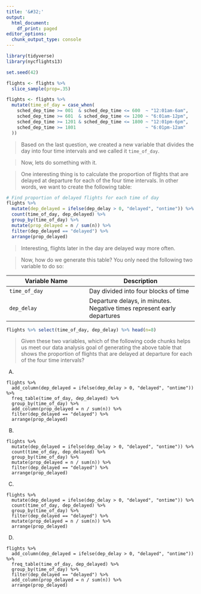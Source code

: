 ```yaml
---
title: '&#32;'
output:
  html_document:
    df_print: paged
editor_options: 
  chunk_output_type: console
---
```


```r

library(tidyverse)
library(nycflights13)

set.seed(42)

flights <- flights %>% 
  slice_sample(prop=.35)

```

```r
flights <- flights %>%
  mutate(time_of_day = case_when(
    sched_dep_time >= 001  & sched_dep_time <= 600  ~ "12:01am-6am",
    sched_dep_time >= 601  & sched_dep_time <= 1200 ~ "6:01am-12pm",
    sched_dep_time >= 1201 & sched_dep_time <= 1800 ~ "12:01pm-6pm",
    sched_dep_time >= 1801                          ~ "6:01pm-12am"
  ))
```

> Based on the last question, we created a new variable that divides the day into four time intervals and we called it `time_of_day`. 

> Now, lets do something with it. 

> One interesting thing is to calculate the proportion of flights that are delayed at departure for each of the four time intervals. In other words, we want to create the following table:

```r
# Find proportion of delayed flights for each time of day
flights %>%
  mutate(dep_delayed = ifelse(dep_delay > 0, "delayed", "ontime")) %>%
  count(time_of_day, dep_delayed) %>%
  group_by(time_of_day) %>%
  mutate(prop_delayed = n / sum(n)) %>%
  filter(dep_delayed == "delayed") %>%
  arrange(prop_delayed)
```

> Interesting, flights later in the day are delayed way more often. 

> Now, how do we generate this table? You only need the following two variable to do so:

| Variable Name | Description            |
|---------------|--------------------|
|   `time_of_day`| Day divided into four blocks of time |
|   `dep_delay`| Departure delays, in minutes. Negative times represent early departures |

```r
flights %>% select(time_of_day, dep_delay) %>% head(n=8)
```

> Given these two variables, which of the following code chunks helps us meet our data analysis goal of generating the above table that shows the proportion of flights that are delayed at departure for each of the four time intervals?

A)
```
flights %>%
  add_column(dep_delayed = ifelse(dep_delay > 0, "delayed", "ontime")) %>%
  freq_table(time_of_day, dep_delayed) %>%
  group_by(time_of_day) %>%
  add_column(prop_delayed = n / sum(n)) %>%
  filter(dep_delayed == "delayed") %>%
  arrange(prop_delayed)
```
B)
```
flights %>%
  mutate(dep_delayed = ifelse(dep_delay > 0, "delayed", "ontime")) %>%
  count(time_of_day, dep_delayed) %>%
  group_by(time_of_day) %>%
  mutate(prop_delayed = n / sum(n)) %>%
  filter(dep_delayed == "delayed") %>%
  arrange(prop_delayed)
```
C)
```
flights %>%
  mutate(dep_delayed = ifelse(dep_delay > 0, "delayed", "ontime")) %>%
  count(time_of_day, dep_delayed) %>%
  group_by(time_of_day) %>%
  filter(dep_delayed == "delayed") %>%
  mutate(prop_delayed = n / sum(n)) %>%
  arrange(prop_delayed)
```
D)   
```
flights %>%
  add_column(dep_delayed = ifelse(dep_delay > 0, "delayed", "ontime")) %>%
  freq_table(time_of_day, dep_delayed) %>%
  group_by(time_of_day) %>%
  filter(dep_delayed == "delayed") %>%
  add_column(prop_delayed = n / sum(n)) %>%
  arrange(prop_delayed)
```



